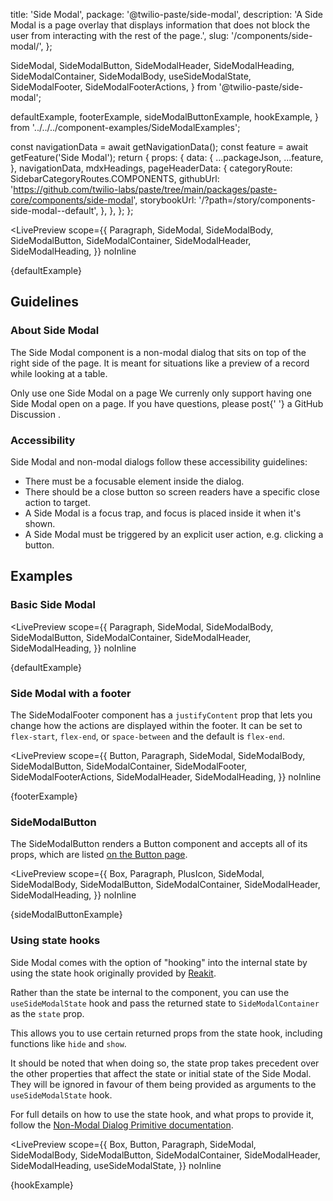   title: 'Side Modal',
  package: '@twilio-paste/side-modal',
  description:
    'A Side Modal is a page overlay that displays information that does not block the user from interacting with the rest of the page.',
  slug: '/components/side-modal/',
};

  SideModal,
  SideModalButton,
  SideModalHeader,
  SideModalHeading,
  SideModalContainer,
  SideModalBody,
  useSideModalState,
  SideModalFooter,
  SideModalFooterActions,
} from '@twilio-paste/side-modal';

  defaultExample,
  footerExample,
  sideModalButtonExample,
  hookExample,
} from '../../../component-examples/SideModalExamples';


  const navigationData = await getNavigationData();
  const feature = await getFeature('Side Modal');
  return {
    props: {
      data: {
        ...packageJson,
        ...feature,
      },
      navigationData,
      mdxHeadings,
      pageHeaderData: {
        categoryRoute: SidebarCategoryRoutes.COMPONENTS,
        githubUrl: 'https://github.com/twilio-labs/paste/tree/main/packages/paste-core/components/side-modal',
        storybookUrl: '/?path=/story/components-side-modal--default',
      },
    },
  };
};


<LivePreview
  scope={{
    Paragraph,
    SideModal,
    SideModalBody,
    SideModalButton,
    SideModalContainer,
    SideModalHeader,
    SideModalHeading,
  }}
  noInline
>
  {defaultExample}
</LivePreview>

## Guidelines

### About Side Modal

The Side Modal component is a non-modal dialog that sits on top of the right side of the page. It is meant for situations like a preview of a record while looking at a table.

<Callout variant="warning" marginY="space70">
  <CalloutHeading as="h4">Only use one Side Modal on a page</CalloutHeading>
  <CalloutText>
    We currenly only support having one Side Modal open on a page. If you have questions, please post{' '}
    <Anchor href="https://github.com/twilio-labs/paste/discussions" showExternal>
      a GitHub Discussion
    </Anchor>
    .
  </CalloutText>
</Callout>

### Accessibility

Side Modal and non-modal dialogs follow these accessibility guidelines:

- There must be a focusable element inside the dialog.
- There should be a close button so screen readers have a specific close action to target.
- A Side Modal is a focus trap, and focus is placed inside it when it's shown.
- A Side Modal must be triggered by an explicit user action, e.g. clicking a button.

## Examples

### Basic Side Modal

<LivePreview
  scope={{
    Paragraph,
    SideModal,
    SideModalBody,
    SideModalButton,
    SideModalContainer,
    SideModalHeader,
    SideModalHeading,
  }}
  noInline
>
  {defaultExample}
</LivePreview>

### Side Modal with a footer

The SideModalFooter component has a `justifyContent` prop that lets you change how the actions are displayed within the footer. It can be set to `flex-start`, `flex-end`, or `space-between` and the default is `flex-end`.

<LivePreview
  scope={{
    Button,
    Paragraph,
    SideModal,
    SideModalBody,
    SideModalButton,
    SideModalContainer,
    SideModalFooter,
    SideModalFooterActions,
    SideModalHeader,
    SideModalHeading,
  }}
  noInline
>
  {footerExample}
</LivePreview>

### SideModalButton

The SideModalButton renders a Button component and accepts all of its props, which are listed [on the Button page](/components/button#props).

<LivePreview
  scope={{
    Box,
    Paragraph,
    PlusIcon,
    SideModal,
    SideModalBody,
    SideModalButton,
    SideModalContainer,
    SideModalHeader,
    SideModalHeading,
  }}
  noInline
>
  {sideModalButtonExample}
</LivePreview>

### Using state hooks

Side Modal comes with the option of "hooking" into the internal state by using the state hook originally provided by
[Reakit](https://reakit.io/docs/popover/#usepopoverstate).

Rather than the state be internal to the component, you can use the `useSideModalState` hook and pass the returned state
to `SideModalContainer` as the `state` prop.

This allows you to use certain returned props from the state hook, including functions like `hide` and `show`.

It should be noted that when doing so, the state prop takes precedent over the other properties that affect
the state or initial state of the Side Modal. They will be ignored in favour of them being provided as arguments
to the `useSideModalState` hook.

For full details on how to use the state hook, and what props to provide it, follow the
[Non-Modal Dialog Primitive documentation](/primitives/non-modal-dialog-primitive).

<LivePreview
  scope={{
    Box,
    Button,
    Paragraph,
    SideModal,
    SideModalBody,
    SideModalButton,
    SideModalContainer,
    SideModalHeader,
    SideModalHeading,
    useSideModalState,
  }}
  noInline
>
  {hookExample}
</LivePreview>
